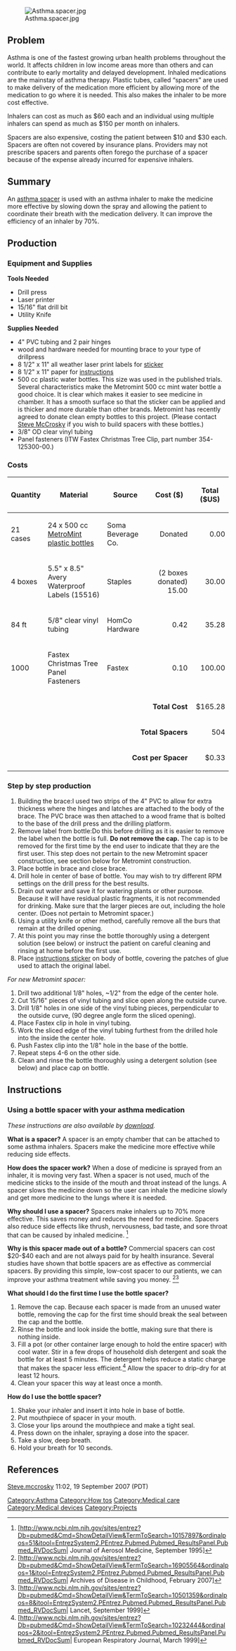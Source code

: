 [[Image:Asthma.spacer.jpg|right]]

== Problem ==
Asthma is one of the fastest growing urban health problems throughout the world. It affects children in low income areas more than others and can contribute to early mortality and delayed development. Inhaled medications are the mainstay of asthma therapy. Plastic tubes, called “spacers” are used to make delivery of the medication more efficient by allowing more of the medication to go where it is needed. This also makes the inhaler to be more cost effective.

Inhalers can cost as much as $60 each and an individual using multiple inhalers can spend as much as $150 per month on inhalers.

Spacers are also expensive, costing the patient between $10 and $30 each.  Spacers are often not covered by insurance plans. Providers may not prescribe spacers and parents often forego the purchase of a spacer because of the expense already incurred for expensive inhalers.

== Summary ==
An [[asthma spacer]]{{w|asthma spacer}} is used with an asthma inhaler to make the medicine more effective by slowing down the spray and allowing the patient to coordinate their breath with the medication delivery. It can improve the efficiency of an inhaler by 70%.

== Production ==
===Equipment and Supplies===

'''Tools Needed'''

*Drill press
*Laser printer
*15/16" flat drill bit
*Utility Knife

'''Supplies Needed'''
*4" PVC tubing and 2 pair hinges
*wood and hardware needed for mounting brace to your type of drillpress
*8 1/2" x 11" all weather laser print labels for [[Media:asthma.spacer.sticker.final.doc|sticker]]
*8 1/2" x 11" paper for [[Media:asthma.spacer.instructions.eng.4.doc|instructions]]
*500 cc plastic water bottles. This size was used in the published trials. Several characteristics make the Metromint 500 cc mint water bottle a good choice. It is clear which makes it easier to see medicine in chamber. It has a smooth surface so that the sticker can be applied and is thicker and more durable than other brands. Metromint has recently agreed to donate clean empty bottles to this project. (Please contact [[User:Steve.mccrosky|Steve McCrosky]] if you wish to build spacers with these bottles.)
*3/8" OD clear vinyl tubing
*Panel fasteners (ITW Fastex Christmas Tree Clip, part number 354-125300-00.)

===Costs===
{| border="1" cellspacing="0" cellpadding="2" align="center"
! Quantity !! Material !! Source !! Cost ($) !! Total ($US)
|-
| 21 cases || 24 x 500 cc [http://www.metromint.com MetroMint plastic bottles] || Soma Beverage Co.
|align="right"| Donated
|align="right"| 0.00
|- 
| 4 boxes || 5.5" x 8.5" Avery Waterproof Labels (15516)|| Staples 
|align="right"| (2 boxes donated) 15.00 
|align="right"| 30.00
|- 
| 84 ft|| 5/8" clear vinyl tubing|| HomCo Hardware 
|align="right"| 0.42 
|align="right"| 35.28
|- 
| 1000|| Fastex Christmas Tree Panel Fasteners|| Fastex 
|align="right"| 0.10 
|align="right"| 100.00
|- 
|colspan="4" align="right" | '''Total Cost''' 
|align="right"| $165.28
|- 
|colspan="4" align="right" | '''Total Spacers''' 
|align="right"| 504
|- 
|colspan="4" align="right" | '''Cost per Spacer''' 
|align="right"| $0.33
|}

===Step by step production===

{{Gallery
|lines=3
|Image:metromint.bottle.jpg|Fig. 1. Metromint bottles have several properties that make them great spacers.
|Image:asthma.spacer.step.3.jpg|Fig 2. The brace attached to the drill press.
|Image:asthma.spacer.step.4.jpg|Fig 3. Placing the bottle in the brace.
|Image:asthma.spacer.step.6.jpg|Fig 4. Drilling the hole in the base of bottle.
|Image:metro.spacer.jpg|Fig 5. The Metromint spacer has a sealed base to improve effectiveness.
|Image:metro.spacer.sealed.base.jpg|Fig 6. Close up of Metromint sealed base.
}}

#Building the brace:I used two strips of the 4" PVC to allow for extra thickness where the hinges and latches are attached to the body of the brace. The PVC brace was then attached to a wood frame that is bolted to the base of the drill press and the drilling platform.
#Remove label from bottle:Do this before drilling as it is easier to remove the label when the bottle is full. '''Do not remove the cap.''' The cap is to be removed for the first time by the end user to indicate that they are the first user. This step does not pertain to the new Metromint spacer construction, see section below for Metromint construction.
#Place bottle in brace and close brace. 
#Drill hole in center of base of bottle. You may wish to try different RPM settings on the drill press for the best results.
#Drain out water and save it for watering plants or other purpose. Because it will have residual plastic fragments, it is not recommended for drinking. Make sure that the larger pieces are out, including the hole center. (Does not pertain to Metromint spacer.)
#Using a utility knife or other method, carefully remove all the burs that remain at the drilled opening.
#At this point you may rinse the bottle thoroughly using a detergent solution (see below) or instruct the patient on careful cleaning and rinsing at home before the first use. 
#Place [[Media:Asthma.spacer.sticker.final.doc|instructions sticker]] on body of bottle, covering the patches of glue used to attach the original label.

''For new Metromint spacer:''
#Drill two additional 1/8" holes, ~1/2" from the edge of the center hole.
#Cut 15/16" pieces of vinyl tubing and slice open along the outside curve.
#Drill 1/8" holes in one side of the vinyl tubing pieces, perpendicular to the outside curve, (90 degree angle form the sliced opening).
#Place Fastex clip in hole in vinyl tubing.
#Work the sliced edge of the vinyl tubing furthest from the drilled hole into the inside the center hole.
#Push Fastex clip into the 1/8" hole in the base of the bottle.
#Repeat steps 4-6 on the other side.
#Clean and rinse the bottle thoroughly using a detergent solution (see below) and place cap on bottle.

== Instructions ==
===Using a bottle spacer with your asthma medication===
''These instructions are also available by [[Media:asthma.spacer.instructions.eng.4.doc|download]].''

'''What is a spacer?'''     A spacer is an empty chamber that can be attached to some asthma inhalers. Spacers make the medicine more effective while reducing side effects.

'''How does the spacer work?'''     When a dose of medicine is sprayed from an inhaler, it is moving very fast. When a spacer is not used, much of the medicine sticks to the inside of the mouth and throat instead of the lungs. A spacer slows the medicine down so the user can inhale the medicine slowly and get more medicine to the lungs where it is needed.

'''Why should I use a spacer?'''     Spacers make inhalers up to 70% more effective. This saves money and reduces the need for medicine. Spacers also reduce side effects like thrush, nervousness, bad taste, and sore throat that can be caused by inhaled medicine. <ref>[http://www.ncbi.nlm.nih.gov/sites/entrez?Db=pubmed&Cmd=ShowDetailView&TermToSearch=10157897&ordinalpos=51&itool=EntrezSystem2.PEntrez.Pubmed.Pubmed_ResultsPanel.Pubmed_RVDocSum| Journal of Aerosol Medicine, September 1995]</ref>

'''Why is this spacer made out of a bottle?'''     Commercial spacers can cost $20-$40 each and are not always paid for by health insurance. Several studies have shown that bottle spacers are as effective as commercial spacers. By providing this simple, low-cost spacer to our patients, we can improve your asthma treatment while saving you money. <ref>[http://www.ncbi.nlm.nih.gov/sites/entrez?Db=pubmed&Cmd=ShowDetailView&TermToSearch=16905564&ordinalpos=1&itool=EntrezSystem2.PEntrez.Pubmed.Pubmed_ResultsPanel.Pubmed_RVDocSum| Archives of Disease in Childhood, February 2007]</ref><ref>[http://www.ncbi.nlm.nih.gov/sites/entrez?Db=pubmed&Cmd=ShowDetailView&TermToSearch=10501359&ordinalpos=8&itool=EntrezSystem2.PEntrez.Pubmed.Pubmed_ResultsPanel.Pubmed_RVDocSum| Lancet, September 1999]</ref>

'''What should I do the first time I use the bottle spacer? '''    
# Remove the cap. Because each spacer is made from an unused water bottle, removing the cap for the first time should break the seal between the cap and the bottle. 
#  Rinse the bottle and look inside the bottle, making sure that there is nothing inside.
#  Fill a pot (or other container large enough to hold the entire spacer) with cool water. Stir in a few drops of household dish detergent and soak the bottle for at least 5 minutes. The detergent helps reduce a static charge that makes the spacer less efficient.<ref>[http://www.ncbi.nlm.nih.gov/sites/entrez?Db=pubmed&Cmd=ShowDetailView&TermToSearch=10232444&ordinalpos=2&itool=EntrezSystem2.PEntrez.Pubmed.Pubmed_ResultsPanel.Pubmed_RVDocSum| European Respiratory Journal, March 1999]</ref> Allow the spacer to drip-dry for at least 12 hours. 
#  Clean your spacer this way at least once a month. 
 
'''How do I use the bottle spacer?''' 
# Shake your inhaler and insert it into hole in base of bottle.
# Put mouthpiece of spacer in your mouth. 
# Close your lips around the mouthpiece and make a tight seal.
# Press down on the inhaler, spraying a dose into the spacer.
# Take a slow, deep breath. 
# Hold your breath for 10 seconds.

== References ==
<references/>




[[User:Steve.mccrosky|Steve.mccrosky]] 11:02, 19 September 2007 (PDT)

[[Category:Asthma]]
[[Category:How tos]]
[[Category:Medical care]]
[[Category:Medical devices]]
[[Category:Projects]]